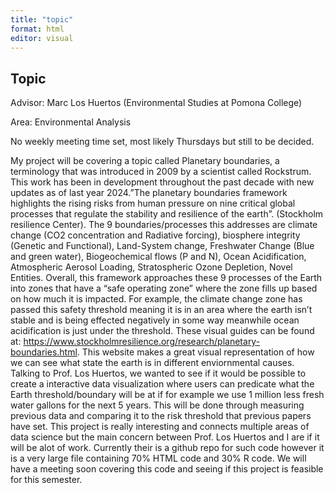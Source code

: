 ```yaml
---
title: "topic"
format: html
editor: visual
---
```


## Topic

Advisor: Marc Los Huertos (Environmental Studies at Pomona College)

Area: Environmental Analysis

No weekly meeting time set, most likely Thursdays but still to be decided.

My project will be covering a topic called Planetary boundaries, a terminology that was introduced in 2009 by a scientist called Rockstrum. This work has been in development throughout the past decade with new updates as of last year 2024."The planetary boundaries framework highlights the rising risks from human pressure on nine critical global processes that regulate the stability and resilience of the earth". (Stockholm resilience Center). The 9 boundaries/processes this addresses are climate change (CO2 concentration and Radiative forcing), biosphere integrity (Genetic and Functional), Land-System change, Freshwater Change (Blue and green water), Biogeochemical flows (P and N), Ocean Acidification, Atmospheric Aerosol Loading, Stratospheric Ozone Depletion, Novel Entities. Overall, this framework approaches these 9 processes of the Earth into zones that have a "safe operating zone" where the zone fills up based on how much it is impacted. For example, the climate change zone has passed this safety threshold meaning it is in an area where the earth isn't stable and is being effected negatively in some way meanwhile ocean acidification is just under the threshold. These visual guides can be found at: <https://www.stockholmresilience.org/research/planetary-boundaries.html>. This website makes a great visual representation of how we can see what state the earth is in different enviornmental causes. Talking to Prof. Los Huertos, we wanted to see if it would be possible to create a interactive data visualization where users can predicate what the Earth threshold/boundary will be at if for example we use 1 million less fresh water gallons for the next 5 years. This will be done through measuring previous data and comparing it to the risk threshold that previous papers have set. This project is really interesting and connects multiple areas of data science but the main concern between Prof. Los Huertos and I are if it will be alot of work. Currently their is a github repo for such code however it is a very large file containing 70% HTML code and 30% R code. We will have a meeting soon covering this code and seeing if this project is feasible for this semester.
